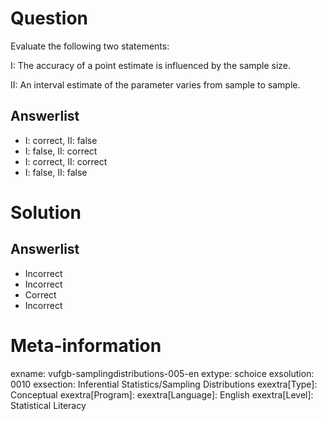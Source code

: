 Question
========
  
Evaluate the following two statements:

I: The accuracy of a point estimate is influenced by the sample size.

II: An interval estimate of the parameter varies from sample to sample.


Answerlist
----------
* I: correct, II: false
* I: false, II: correct
* I: correct, II: correct
* I: false, II: false

Solution
========
  
Answerlist
----------
* Incorrect
* Incorrect
* Correct
* Incorrect

Meta-information
================
exname: vufgb-samplingdistributions-005-en
extype: schoice
exsolution: 0010
exsection: Inferential Statistics/Sampling Distributions
exextra[Type]: Conceptual
exextra[Program]: 
exextra[Language]: English
exextra[Level]: Statistical Literacy

